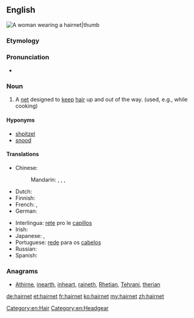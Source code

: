 ==English==
[[Image:Bundesarchiv Bild 183-F0804-0015-001, Schwarza, finnische Oberschülerinnen.jpg|A woman wearing a hairnet|thumb]]
{{wikipedia}}

===Etymology===
{{compound|hair|net|lang=en}}

===Pronunciation===
* {{a|General American}} {{IPA|/ˈhɛrˌnɛt/|lang=en}}

===Noun===
{{en-noun}}

# A [[net]] designed to [[keep]] [[hair]] up and out of the way. (used, e.g., while cooking)

====Hyponyms====
* [[shpitzel]]
* [[snood]]

====Translations====
{{trans-top|net designed to keep hair up}}
* Chinese:
*: Mandarin: {{t|cmn|髮網|sc=Hani}}, {{t+|cmn|发网|tr=fàwǎng|sc=Hani}}, {{t|cmn|頭套|sc=Hani}}, {{t+|cmn|头套|tr=tóutào|sc=Hani}}
* Dutch: {{t+|nl|haarnetje|n}}
* Finnish: {{t|fi|hiusverkko}}
* French: {{t+|fr|filet à cheveux|m}}, {{t+|fr|résille|f}}
* German: {{t+|de|Haarnetz|n}}
{{trans-mid}}
* Interlingua: [[rete]] pro le [[capillos]]
* Irish: {{t|ga|eangach ghruaige|f}}
* Japanese: {{t+|ja|コール|tr=kōru|sc=Jpan}}, {{t|ja|ヘアネット|tr=heanetto|sc=Jpan}}
* Portuguese: [[rede]] para os [[cabelos]] {{g|f}}
* Russian: {{t+|ru|сетка|f|tr=sétka|sc=Cyrl}} {{qualifier|для воло́с}}
* Spanish: {{t+|es|redecilla|f}}
{{trans-bottom}}

===Anagrams===
* [[Athirne#English|Athirne]], [[inearth#English|inearth]], [[inheart#English|inheart]], [[raineth#English|raineth]], [[Rhetian#English|Rhetian]], [[Tehrani#English|Tehrani]], [[therian#English|therian]]

[[Category:en:Hair]]
[[Category:en:Headgear]]

[[de:hairnet]]
[[et:hairnet]]
[[fr:hairnet]]
[[ko:hairnet]]
[[my:hairnet]]
[[zh:hairnet]]